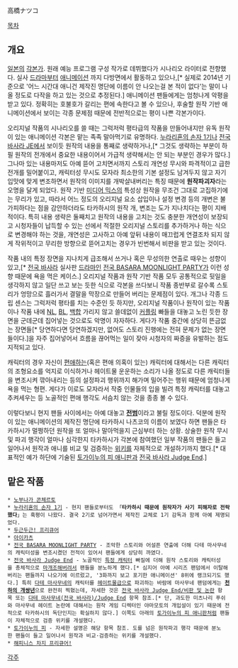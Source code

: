 高橋ナツコ

[[목차]]
== 개요 ==
[[일본]]의 [[각본가]]. 원래 예능 프로그램 구성 작가로 데뷔했다가 시나리오 라이터로 전향했다. 실사 [[드라마]]부터 [[애니메이션]] 까지 다방면에서 활동하고 있으나,[* 실제로 2014년 기준으로 '어느 시간대 애니건 제작진 명단에 이름이 안 나오는걸 본 적이 없다'는 말이 나올 정도로 다작을 하고 있는 것으로 추정된다.] 애니메이션 팬들에게는 엄청나게 악평을 받고 있다. 정확히는 호불호가 갈리는 편에 속한다고 볼 수 있으나, 후술할 원작 기반 애니메이션에서 보이는 각종 문제점 때문에 전반적으로는 평이 나쁜 각본가이다.

오리지널 작품의 시나리오를 쓸 때는 그럭저럭 평타급의 작품을 만들어내지만 유독 원작이 있는 애니메이션 각본은 맡는 족족 말아먹기로 유명하다. [[누라리횬의 손자/애니메이션|누라리횬의 손자 1기]]나 [[전국 바사라 JE]]에서 보이듯 원작의 내용을 통째로 생략하거나,[* 그것도 생략하는 부분이 하필 원작의 전개에서 중요한 내용이어서 가급적 생략해서는 안 되는 부분인 경우가 많다.] 그나마 있는 내용마저도 아예 뜯어 고치면서까지 스토리 개연성 무시와 파격적이고 급한 전개를 밀어붙이고, 캐릭터성 무시도 모자라 최소한의 기본 설정도 남겨두지 않고 자기 입맛에 맞게 변조하면서 원작의 이미지를 개박살내버리는 특징 때문에 '''원작파괴자'''라는 오명을 달게 되었다. 원작 기반 [[미디어 믹스]]의 특성상 원작을 무조건 그대로 고집하기에는 무리가 있고, 따라서 어느 정도의 오리지널 요소 삽입이나 설정 변경 등의 개변은 불가피하다는 점을 감안하더라도 타카하시의 원작 개, 변조는 도가 지나치다는 평이 지배적이다. 특히 내용 생략은 둘째치고 원작의 내용을 고치는 것도 충분한 개연성이 보장되고 시청자들이 납득할 수 있는 선에서 적절한 오리지널 스토리를 추가하거나 하는 식으로 변경해야 하는 것을, 개연성은 고사하고 아예 앞뒤 내용이 매끄럽게 연결조차 되지 않게 작위적이고 무리한 방향으로 뜯어고치는 경우가 빈번해서 비판을 받고 있는 것이다.

작품 내의 특정 장면을 지나치게 급조해서 쓰거나 혹은 무성의한 연출로 때우는 성향이 있고,[* [[전국 바사라 시리즈|전국 바사라]] 실사판 [[드라마]]인 [[전국 BASARA MOONLIGHT PARTY]]가 이런 성향 때문에 욕을 먹은 케이스.] 오리지널 작품과 원작 기반 작품 모두 공통적으로 뒷일을 생각하지 않고 일단 쓰고 보는 듯한 식으로 각본을 쓰다보니 작품 종반부로 갈수록 스토리가 엉망으로 흘러가서 결말을 막장으로 만들어 버리는 문제점이 있다. 개그나 각종 드립 센스는 그럭저럭 평타를 치는 수준인 듯 하지만, 오리지널 작품이나 원작이 있는 작품이나 작품 내에 [[NL]], [[BL]], [[백합(장르)|백합]] 가리지 않고 쓸데없이 [[커플링]] 빠들을 대놓고 노린 듯한 장면을 군데군데 집어넣는 것으로도 악명이 자자하다. 게다가 작품 중간에 상당히 뜬금없는 장면들[* 당연하다면 당연하겠지만, 없어도 스토리 진행에는 전혀 문제가 없는 장면들이다.]을 자주 집어넣어서 흐름을 끊어먹는 일이 잦아 시청자의 짜증을 유발하는 점도 지적되고 있다.

캐릭터의 경우 자신이 [[편애]]하는(혹은 편애 의혹이 있는) 캐릭터에 대해서는 다른 캐릭터의 조형요소를 억지로 이식하거나 헤이트물 운운하는 소리가 나올 정도로 다른 캐릭터들을 변조시켜 깎아내리는 등의 설정파괴 행위까지 해가며 밀어주는 행위 때문에 엄청나게 욕을 먹는 형편. 게다가 이로도 모자라서 작중 인물들의 입을 빌려 특정 캐릭터를 대놓고 추켜세우는 등 노골적인 편애 행각도 서슴치 않는 것을 종종 볼 수 있다.

이렇다보니 현지 팬들 사이에서는 아예 대놓고 '''[[전범]]'''이라고 불릴 정도이다. 덕분에 원작이 있는 애니메이션의 제작진 명단에 타카하시 나츠코의 이름이 보였다 하면 팬들은 타카하시가 멀쩡하던 원작을 또 얼마나 말아먹을지 근심부터 하는 상황. 상술한 원작 무시 및 파괴 행각이 얼마나 심각한지 타카하시가 각본에 참여했던 일부 작품의 팬들은 들고 일어나서 원작과 애니를 비교 및 검증하는 [[위키]]를 자체적으로 개설하기까지 했다.[* 대표적인 예가 하단에 기술된 [[토가이누의 피/애니메이션|토가이누의 피 애니판]]과 [[전국 바사라 Judge End]].]
== 맡은 작품 ==
 * [[노부나가 콘체르토]]
 * [[누라리횬의 손자/애니메이션|누라리횬의 손자 1기]] - 현지 팬들로부터도 「'''타카하시 때문에 원작자가 사기 피해자로 전락했다'''」는 혹평이 나왔다. 결국 2기로 넘어가면서 제작진 교체로 1기 감독과 함께 아예 제명되었다.
 * [[두근두근! 프리큐어]]
 * [[아이카츠]]
 * [[전국 BASARA MOONLIGHT PARTY]] - 조악한 스토리와 어설픈 연출에 더해 다테 마사무네의 캐릭터성을 변조시켰던 전적이 있어서 팬들에게 상당히 까였다.
 * [[전국 바사라 Judge End]] - 노골적인 [[이시다 미츠나리(전국 바사라)|특정 캐릭터]] 빠질에 더해 원작 스토리와 캐릭터성을 총체적으로 [[마개조]]해버려서 팬들을 분노하게 했다.[* 심지어 아예 시리즈 팬덤에서 이탈해버리는 팬들까지 나오기에 이르렀고, '3화까지 보고 포기한 애니메이션' 8위에 랭크되기도 했다.] 특히 [[다테 마사무네(전국 바사라)|다테 마사무네]]의 캐릭터를 [[헤이트물]]급으로 파괴하는 바람에 마사무네 팬덤에게는 '''[[천하의 개쌍년]]'''으로 완전히 찍혔는데, 자세한 것은 [[전국 바사라 Judge End/비판 및 논란]] 항목 또는 [[다테 마사무네(전국 바사라)/Judge End]] 항목 참조.[* 단, 과도한 미츠나리 푸쉬와 마사무네 헤이트 논란에 대해서는 원작 게임 디렉터인 야마모토의 개입설이 있기 때문에 전적으로 타카하시의 독단인지는 확실하지 않다.] 이쪽도 아래의 [[토가이누의 피/애니메이션|토가이누의 피 애니판]]처럼 팬들이 자체적으로 검증 위키를 개설했다.
 * [[토가이누의 피/애니메이션|토가이누의 피]] - 자세한 설명은 해당 항목 참조. 도를 넘은 원작파괴 행각 때문에 분노한 팬들이 들고 일어나서 원작과 비교·검증하는 위키를 개설했다.
 * [[해피니스 차지 프리큐어!]]
[[각주]]
